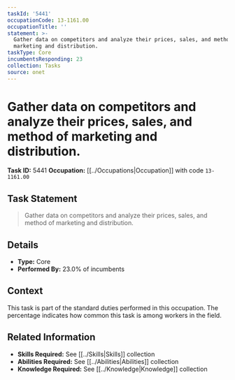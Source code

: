 ```yaml
---
taskId: '5441'
occupationCode: 13-1161.00
occupationTitle: ''
statement: >-
  Gather data on competitors and analyze their prices, sales, and method of
  marketing and distribution.
taskType: Core
incumbentsResponding: 23
collection: Tasks
source: onet
---
```

# Gather data on competitors and analyze their prices, sales, and method of marketing and distribution.

**Task ID:** 5441
**Occupation:** [[../Occupations|Occupation]] with code `13-1161.00`

## Task Statement

> Gather data on competitors and analyze their prices, sales, and method of marketing and distribution.

## Details

- **Type:** Core
- **Performed By:** 23.0% of incumbents

## Context

This task is part of the standard duties performed in this occupation. The percentage indicates how common this task is among workers in the field.

## Related Information

- **Skills Required:** See [[../Skills|Skills]] collection
- **Abilities Required:** See [[../Abilities|Abilities]] collection
- **Knowledge Required:** See [[../Knowledge|Knowledge]] collection
